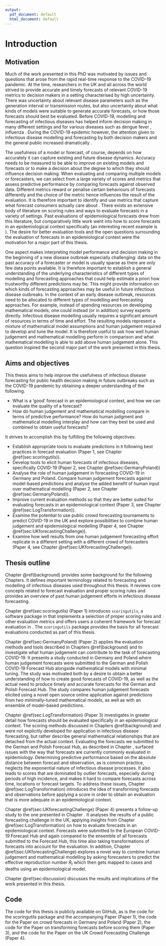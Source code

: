 ```yaml
---
output:
  pdf_document: default
  html_document: default
---
```

# Introduction {#intro}

## Motivation

Much of the work presented in this PhD was motivated by issues and questions that arose from the rapid real-time response to the COVID-19 pandemic. At the time, researchers in the UK and all across the world strived to provide accurate and timely forecasts of relevant COVID-19 metrics to decision makers in a setting characterised by high uncertainty. There was uncertainty about relevant disease parameters such as the generation interval \citep{wallingaHowGenerationIntervals2006} or transmission routes, but also uncertainty about what kinds of models were suitable to generate accurate forecasts, or how those forecasts should best be evaluated. Before COVID-19, modelling and forecasting of infectious diseases has helped inform decision making in many different settings and for various diseases such as dengue fever \citep{johanssonOpenChallengeAdvance2019, yamanaSuperensembleForecastsDengue2016}, influenza \citep{biggerstaffResultsCentersDisease2016, reichCollaborativeMultiyearMultimodel2019, mcgowanCollaborativeEffortsForecast2019}. During the COVID-19 epidemic however, the attention given to infectious disease modelling and forecasting by both decision makers and the general public increased dramatically \citep{funkShorttermForecastsInform2020, cramerEvaluationIndividualEnsemble2022, bracherPreregisteredShorttermForecasting2021, sherrattPredictivePerformanceMultimodel2022}. 

The usefulness of a model or forecast, of course, depends on how accurately it can capture existing and future disease dynamics. Accuracy needs to be measured to be able to improve on existing models and forecasts or to make a decision about the degree to which they should influence decision making. When evaluating and comparing multiple models or forecasters, we can select from a large variety of scores and metrics that assess predictive performance by comparing forecasts against observed data. Different metrics reward or penalise certain behaviours of forecasts differently \citep{gneitingStrictlyProperScoring2007} and the choice of the metric hence influences the result of the evaluation. It is therefore important to identify and use metrics that capture what forecast consumers actually care about \citep{bracherEvaluatingEpidemicForecasts2021, bosseTransformationForecastsEvaluating2023}. There exists an extensive body of literature on scoring rules and ways to evaluate forecasts in a variety of settings. Past evaluations of epidemiological forecasts drew from this literature, but comparatively little work went into how to score forecasts in an epidemiological context specifically (an interesting recent example is \ref{gerdingEvaluatingInfectiousDisease2024}). The desire for better evaluation tools and the open questions surrounding the evaluation of forecasts in an epidemiological context were the motivation for a major part of this thesis.

One aspect makes interpreting model performance and decision making in the beginning of a new disease outbreak especially challenging: data on the past accuracy of a forecaster or model is usually sparse as there are only few data points available. It is therefore important to establish a general understanding of the underlying characteristics of different types of modelling and forecasting approaches that could help estimate a priori how trustworthy different predictions may be. This might provide information on which kinds of forecasting approaches may be useful in future infectious disease outbreaks. In the context of an early disease outbreak, resources need to be allocated to different types of modelling and forecasting approaches. For example, instead of spending resources on developing mathematical models, one could instead (or in addition) survey experts directly. Infectious disease modelling usually requires a significant amount of resources in terms of time and effort. The resulting models represent a mixture of mathematical model assumptions and human judgement required to develop and tune the model. It is therefore useful to ask how well human judgement and mathematical modelling perform in comparison and what mathematical modelling is able to add above human judgement alone. This question inspired the second major part of the work presented in this thesis. 

## Aims and objectives

This thesis aims to help improve the usefulness of infectious disease forecasting for public health decision making in future outbreaks such as the COVID-19 pandemic by obtaining a deeper understanding of the following. 

- What is a 'good' forecast in an epidemiological context, and how we can evaluate the quality of a forecast?
- How do human judgement and mathematical modelling compare in terms of predictive performance? How do human judgment and mathematical modelling interplay and how can they best be used and combined to obtain useful forecasts?

It strives to accomplish this by fulfilling the following objectives: 

- Establish appropriate tools to evaluate predictions in `R` following best practices in forecast evaluation (Paper 1, see Chapter \@ref(sec:scoringutils)).
- Develop tools to elicit human forecasts of infectious diseases, specifically COVID-19 (Paper 2, see Chapter \@ref(sec:GermanyPoland))
- Analyse the role of human judgement in forecasting COVID-19 in Germany and Poland. Compare human judgement forecasts against model-based predictions and analyse the added benefit of human input over mathematical modelling (Paper 2, see Chapter \@ref(sec:GermanyPoland)).
- Improve current evaluation methods so that they are better suited for evaluating forecasts in an epidemiological context (Paper 3, see Chapter \@ref(sec:LogTransformation)).
- Examine the potential to use public crowd forecasting tournaments to predict COVID-19 in the UK and explore possibilities to combine human judgement and epidemiological modelling (Paper 4, see Chapter \@ref(sec:UKforecastingChallenge)).
- Examine how well results from one human judgement forecasting effort replicate in a different setting with a different crowd of forecasters (Paper 4, see Chapter \@ref(sec:UKforecastingChallenge)). 

## Thesis outline

Chapter \@ref(background) provides some background for the following Chapters. It defines important terminology related to forecasting and modelling of infectious diseases used throughout this thesis. It reviews core concepts related to forecast evaluation and proper scoring rules and provides an overview of past human judgement efforts in infectious disease forecasting. 

Chapter \@ref(sec:scoringutils) (Paper 1) introduces `scoringutils`, a software package in \textsf{R} that implements a selection of proper scoring rules and other evaluation metrics and offers users a coherent framework for forecast evaluation in \textsf{R}. The `scoringutils` package provides the basis for all forecast evaluations conducted as part of this thesis. 

Chapter \@ref(sec:GermanyPoland) (Paper 2) applies the evaluation methods and tools described in Chapters \@ref(background) and \ref{sec:scoringutils} to investigate what human judgement can contribute to the task of forecasting COVID-19. It presents a study conducted in Germany and Poland where human judgement forecasts were submitted to the German and Polish COVID-19 Forecast Hub alongside mathematical models with minimal tuning. The study was motivated both by a desire to obtain a better understanding of how to create good forecasts of COVID-19, as well as the actual need to produce timely and accurate forecasts for the German and Polish Forecast Hub. The study compares human judgement forecasts elicited using a novel open source online application against predictions from two minimally-tuned mathematical models, as well as with an ensemble of model-based predictions. 

Chapter \@ref(sec:LogTransformation) (Paper 3) investigates in greater detail how forecasts should be evaluated specifically in an epidemiological context. The scoring methods discussed in Chapters \@ref(background) and \ref{sec:scoringutils} were not explicitly developed for application in infectious disease forecasting, but rather describe general mathematical relationships that are detached from the actual context. Evaluating the forecasts we submitted to the German and Polish Forecast Hub, as described in Chapter \ref{sec:GermanyPoland}, surfaced issues with the way that forecasts are currently commonly evaluated in epidemiology. Determining predictive performance based on the absolute distance between forecast and observation, as is common practice, neglects the exponential nature of infectious disease processes. It also leads to scores that are dominated by outlier forecasts, especially during periods of high incidence, and makes it hard to compare forecasts across time, locations or forecast targets. To address these issues, Chapter \@ref(sec:LogTransformation) introduces the idea of transforming forecasts and observations before applying a score in order to obtain an evaluation that is more adequate in an epidemiological context. 

Chapter \@ref(sec:UKforecastingChallenge) (Paper 4) presents a follow-up study to the one presented in Chapter \ref{sec:GermanyPoland}. It analyses the results of a public forecasting challenge in the UK, 
applying insights from Chapter \@ref(sec:LogTransformation) on how to evaluate forecasts in an epidemiological context. Forecasts were submitted to the European COVID-19 Forecast Hub and again compared to the ensemble of all forecasts submitted to the Forecast Hub, this time also taking transformations of forecasts into account for the evaluation. In addition, Chapter \@ref(sec:UKforecastingChallenge) explores a novel way to combine human judgement and mathematical modelling by asking forecasters to predict the effective reproduction number $R_t$ which then gets mapped to cases and deaths using an epidemiological model. 

Chapter \@ref(sec:discussion) discusses the results and implications of the work presented in this thesis. 

## Code

The code for this thesis is publicly available on GitHub\footnote{\url{https://github.com/nikosbosse/phd_thesis}}, as is the code for the scoringutils package and the accompanying Paper (Paper 1)\footnote{\url{https://github.com/epiforecasts/scoringutils}}, the code for the Paper on crowd forecasts in Germany and Poland (Paper 2)\footnote{\url{https://github.com/epiforecasts/covid.german.forecasts}}, the code for the Paper on transforming forecasts before scoring them (Paper 3)\footnote{\url{https://github.com/epiforecasts/transformation-forecast-evaluation}}, and the code for the Paper on the UK Crowd Forecasting Challenge (Paper 4)\footnote{\url{https://github.com/epiforecasts/uk-crowd-forecasting-challenge}}. 

<!-- ## Additional achievements -->
<!-- - talks -->


<!-- Some text.  -->

<!-- Policy makers have recently started to rely on forecasts to make decisions. Accurate knowledge of the future is immensely valuable in all sorts of areas from farming to economics to public health. With the rise of the novel coronavirus SARS-CoV-2, statistical forecasting has gathered renewed attention. As the virus has spread over the globe, more and more research teams began forecasting the trajectory of the pandemic to help inform public policy. Several countries like the United States, Germany and the United Kingdom have therefore started to aggregate forecasts from different teams. Among these efforts, the US Forecast Hub [@umass-amherstinfluenzaforecastingcenterofexcellenceCovid19forecasthubOrg2020] is the largest and most visible. Its goal is to collect forecasts, to aggregate them, and to make them available to policy makers and the general public in the best possible way. Two questions have been at the centre of these efforts: The first is "how can we best evaluate the performance of a model?" The second is "how can we combine and aggregate different models to get the best possible prediction?". These two questions will be our guiding questions as well throughout this work.  -->

